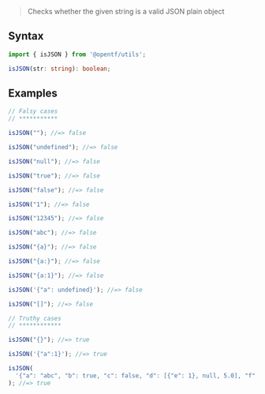 > Checks whether the given string is a valid JSON plain object

## Syntax

```ts
import { isJSON } from '@opentf/utils';

isJSON(str: string): boolean;
```

## Examples

```ts
// Falsy cases
// ***********

isJSON(""); //=> false

isJSON("undefined"); //=> false

isJSON("null"); //=> false

isJSON("true"); //=> false

isJSON("false"); //=> false

isJSON("1"); //=> false

isJSON("12345"); //=> false

isJSON("abc"); //=> false

isJSON("{a}"); //=> false

isJSON("{a:}"); //=> false

isJSON("{a:1}"); //=> false

isJSON('{"a": undefined}'); //=> false

isJSON("[]"); //=> false

// Truthy cases
// ************

isJSON("{}"); //=> true

isJSON('{"a":1}'); //=> true

isJSON(
  '{"a": "abc", "b": true, "c": false, "d": [{"e": 1}, null, 5.0], "f": {}}'
); //=> true
```

